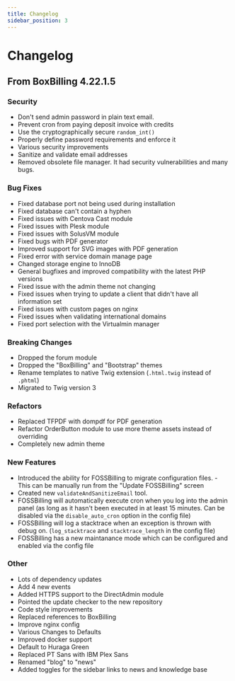 ```yaml
---
title: Changelog
sidebar_position: 3
---
```


# Changelog
## From BoxBilling 4.22.1.5
### Security
 - Don't send admin password in plain text email.
 - Prevent cron from paying deposit invoice with credits
 - Use the cryptographically secure `random_int()`
 - Properly define password requirements and enforce it
 - Various security improvements
 - Sanitize and validate email addresses
 - Removed obsolete file manager. It had security vulnerabilities and many bugs.

### Bug Fixes
- Fixed database port not being used during installation
- Fixed database can't contain a hyphen
- Fixed issues with Centova Cast module
- Fixed issues with Plesk module
- Fixed issues with SolusVM module
- Fixed bugs with PDF generator
- Improved support for SVG images with PDF generation
- Fixed error with service domain manage page
- Changed storage engine to InnoDB
- General bugfixes and improved compatibility with the latest PHP versions
- Fixed issue with the admin theme not changing
- Fixed issues when trying to update a client that didn't have all information set
- Fixed issues with custom pages on nginx
- Fixed issues when validating international domains
- Fixed port selection with the Virtualmin manager

### Breaking Changes
- Dropped the forum module
- Dropped the "BoxBilling" and "Bootstrap" themes
- Rename templates to native Twig extension (`.html.twig` instead of `.phtml`)
- Migrated to Twig version 3

### Refactors
- Replaced TFPDF with dompdf for PDF generation
- Refactor OrderButton module to use more theme assets instead of overriding
- Completely new admin theme

### New Features
- Introduced the ability for FOSSBilling to migrate configuration files. - This can be manually run from the "Update FOSSBilling" screen
- Created new `validateAndSanitizeEmail` tool.
- FOSSBilling will automatically execute cron when you log into the admin panel (as long as it hasn't been executed in at least 15 minutes. Can be disabled via the `disable_auto_cron` option in the config file)
- FOSSBilling will log a stacktrace when an exception is thrown with debug on. (`log_stacktrace` and `stacktrace_length` in the config file)
- FOSSBilling has a new maintanance mode which can be configured and enabled via the config file

### Other
- Lots of dependency updates
- Add 4 new events
- Added HTTPS support to the DirectAdmin module
- Pointed the update checker to the new repository
- Code style improvements
- Replaced references to BoxBilling
- Improve nginx config
- Various Changes to Defaults
- Improved docker support
- Default to Huraga Green
- Replaced PT Sans with IBM Plex Sans
- Renamed "blog" to "news"
- Added toggles for the sidebar links to news and knowledge base
